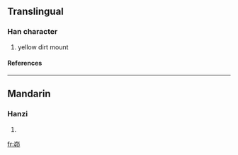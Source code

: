 ==Translingual==
===Han character===
{{Han char|rn=46|rad=山|as=05|sn=8|four=|canj=山竹竹中 (UHHL)}}
# yellow dirt mount
====References====
{{Han ref|kx=0310.071|hdz=10768.090|uh=5CC1|ud=23745}}
----
==Mandarin==
===Hanzi===
{{cmn-hanzi|pin=[[mǎo]] ([[mao3]])|wg=mao<sup>3</sup>}}
# {{defn|Mandarin}}

[[fr:峁]]